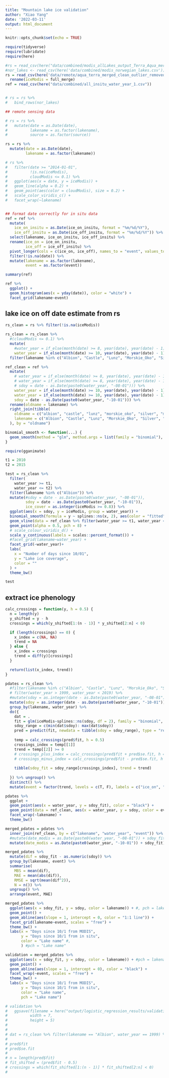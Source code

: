 ```yaml
---
title: "Mountain lake ice validation"
author: "Xiao Yang"
date: '2022-03-11'
output: html_document
---
```


```r
knitr::opts_chunk$set(echo = TRUE)

require(tidyverse)
require(lubridate)
require(here)

#rs = read_csv(here("data/combined/modis_allLakes_output_Terra_Aqua_merged_raw.csv")) #raw MODIS data without Norwegian lakes
#nor_lakes <- read_csv(here('data/combined/modis_norwegian_lakes.csv'))
rs = read_csv(here('data/remote/aqua_terra_merged_clean_outlier_removed.csv'))%>%
  rename(iceModis = full_merge)
ref = read_csv(here("data/combined/all_insitu_water_year_1.csv")) 


# rs = rs %>%
#   bind_rows(nor_lakes)

## remote sensing data

# rs = rs %>% 
#   mutate(date = as.Date(date),
#          lakename = as.factor(lakename),
#          source = as.factor(source))

rs = rs %>% 
  mutate(date = as.Date(date),
         lakename = as.factor(lakename))

# rs %>% 
#   filter(date >= "2014-01-01",
#          !is.na(iceModis),
#          cloudModis <= 0.1) %>% 
#   ggplot(aes(x = date, y = iceModis)) +
#   geom_line(alpha = 0.2) +
#   geom_point(aes(color = cloudModis), size = 0.2) +
#   scale_color_viridis_c() +
#   facet_wrap(~lakename)


## format date correctly for in situ data
ref = ref %>% 
  mutate(
    ice_on_insitu = as.Date(ice_on_insitu, format = "%m/%d/%Y"),
    ice_off_insitu = as.Date(ice_off_insitu, format = "%m/%d/%Y")) %>% 
  select(lakename, ice_on_insitu, ice_off_insitu) %>% 
  rename(ice_on = ice_on_insitu,
         ice_off = ice_off_insitu) %>% 
  pivot_longer(cols = c(ice_on, ice_off), names_to = "event", values_to = "date") %>% 
  filter(!is.na(date)) %>% 
  mutate(lakename = as.factor(lakename),
         event = as.factor(event))

summary(ref)

ref %>% 
  ggplot() +
  geom_histogram(aes(x = yday(date)), color = "white") +
  facet_grid(lakename~event)
```

## lake ice on off date estimate from rs

```r
rs_clean = rs %>% filter(!is.na(iceModis))

rs_clean = rs_clean %>% 
  #(cloudModis <= 0.1) %>% 
  mutate(
    #water_year = if_else(month(date) >= 8, year(date), year(date) - 1)) %>%
    water_year = if_else(month(date) >= 10, year(date), year(date) - 1)) %>%
  filter(lakename %in% c("Albion", "Castle", "Lunz", "Morskie_Oko", "Silver", "Muressan", "bergsjo", "bygdin", "elgsjoen", "fundin", "kaldfjorden", "leirvatnet", "marsjoen", "nedreHeimdalsvatn", "ovreHeimdalsvatnet", "rodungen", "tyin", "vinstern", "aursjo"))

ref_clean = ref %>% 
  mutate(
    # water_year = if_else(month(date) >= 8, year(date), year(date) - 1),
    # water_year = if_else(month(date) >= 8, year(date), year(date) - 1),
    # sdoy = date - as.Date(paste0(water_year, "-08-01"))) %>%
    water_year = if_else(month(date) >= 10, year(date), year(date) - 1),
    water_year = if_else(month(date) >= 10, year(date), year(date) - 1),
    sdoy = date - as.Date(paste0(water_year, "-10-01"))) %>%
  rename(oldname = lakename) %>% 
  right_join(tibble(
    oldname = c("albion", "castle", "lunz", "morskie_oko", "silver", "muressan", "bergsjo", "bygdin", "elgsjoen", "fundin", "kaldfjorden", "leirvatnet", "marsjoen", "nedreHeimdalsvatn", "ovreHeimdalsvatnet", "rodungen", "tyin", "vinstern", "aursjo"),
    lakename = c("Albion", "Castle", "Lunz", "Morskie_Oko", "Silver", "Muressan", "bergsjo", "bygdin", "elgsjoen", "fundin", "kaldfjorden", "leirvatnet", "marsjoen", "nedreHeimdalsvatn", "ovreHeimdalsvatnet", "rodungen", "tyin", "vinstern", "aursjo")
  ), by = "oldname")

binomial_smooth <- function(...) {
  geom_smooth(method = "glm", method.args = list(family = "binomial"), ...)
}

require(gganimate)

t1 = 2010
t2 = 2015 

test = rs_clean %>% 
  filter(
    water_year >= t1,
    water_year <= t2) %>% 
  filter(lakename %in% c("Albion")) %>% 
  mutate(#sdoy = date - as.Date(paste0(water_year, "-08-01")),
         sdoy = date - as.Date(paste0(water_year, "-10-01")),
         ice_cover = as.integer(iceModis >= 0.8)) %>% 
  ggplot(aes(x = sdoy, y = iceModis, group = water_year)) +
  binomial_smooth(formula = y ~ splines::ns(x, 2), aes(color = "fitted"), se = T, alpha = 0.3) +
  geom_vline(data = ref_clean %>% filter(water_year >= t1, water_year <= t2, lakename == "Albion"), aes(xintercept = sdoy, color =     event), lwd = 1) +
  geom_point(alpha = 0.5, pch = 8) +
  # scale_colour_viridis_d() +
  scale_y_continuous(labels = scales::percent_format()) +
  #facet_grid(lakename~water_year) +
  facet_grid(~water_year)+
  labs(
    x = "Number of days since 10/01",
    y = "Lake ice coverage",
    color = ""
  ) + 
  theme_bw()

test
```

## extract ice phenology

```r
calc_crossings = function(y, h = 0.5) {
  n = length(y)
  y_shifted = y - h
  crossings = which(y_shifted[1:(n - 1)] * y_shifted[2:n] < 0)

  if (length(crossings) == 0) {
    x_index = c(NA, NA)
    trend = NA
  } else {
    x_index = crossings
    trend = diff(y)[crossings]
  }

  return(list(x_index, trend))
}

pdates = rs_clean %>% 
  #filter(lakename %in% c("Albion", "Castle", "Lunz", "Morskie_Oko", "Silver")) %>% 
  # filter(water_year > 1999, water_year < 2019) %>% 
  #mutate(sdoy = as.integer(date - as.Date(paste0(water_year, "-08-01")))) %>%
  mutate(sdoy = as.integer(date - as.Date(paste0(water_year, "-10-01")))) %>%
  group_by(lakename, water_year) %>% 
  do({
    dat = .
    fit = glm(iceModis~splines::ns(sdoy, df = 2), family = "binomial", data = dat)
    sdoy_range = c(min(dat$sdoy): max(dat$sdoy))
    pred = predict(fit, newdata = tibble(sdoy = sdoy_range), type = "response", se.fit = T)
    
    temp = calc_crossings(pred$fit, h = 0.5)
    crossings_index = temp[[1]]
    trend = temp[[2]] >= 0
    # crossings_plus_index = calc_crossings(pred$fit + pred$se.fit, h = 0.5)
    # crossings_minus_index = calc_crossings(pred$fit - pred$se.fit, h = 0.5)
    
    tibble(sdoy_fit = sdoy_range[crossings_index], trend = trend)
    
  }) %>% ungroup() %>% 
  distinct() %>% 
  mutate(event = factor(trend, levels = c(T, F), labels = c("ice_on", "ice_off")))

pdates %>% 
  ggplot +
  geom_point(aes(x = water_year, y = sdoy_fit), color = "black") +
  geom_point(data = ref_clean, aes(x = water_year, y = sdoy, color = event)) +
  facet_wrap(~lakename) +
  theme_bw()

merged_pdates = pdates %>% 
  inner_join(ref_clean, by = c("lakename", "water_year", "event")) %>% 
  #mutate(date_modis = as.Date(paste0(water_year, "-08-01")) + sdoy_fit)
  mutate(date_modis = as.Date(paste0(water_year, "-10-01")) + sdoy_fit)

merged_pdates %>% 
  mutate(dif = sdoy_fit - as.numeric(sdoy)) %>% 
  group_by(lakename, event) %>% 
  summarise(
    MBS = mean(dif),
    MAE = mean(abs(dif)),
    RMSE = sqrt(mean(dif^2)),
    N = n()) %>% 
  ungroup() %>% 
  arrange(event, MAE)

merged_pdates %>% 
  ggplot(aes(x = sdoy_fit, y = sdoy, color = lakename)) + #, pch = lakename
  geom_point() +
  geom_abline(aes(slope = 1, intercept = 0, color = "1:1 line")) +
  facet_grid(lakename~event, scales = "free") +
  theme_bw() +
  labs(x = "Days since 10/1 from MODIS",
       y = "Days since 10/1 from in situ",
       color = "Lake name" #,
       ) #pch = "Lake name"

validation = merged_pdates %>% 
  ggplot(aes(x = sdoy_fit, y = sdoy, color = lakename)) + #pch = lakename, 
  geom_point() +
  geom_abline(aes(slope = 1, intercept = 0), color = "black") +
  facet_wrap(~event, scales = "free") +
  theme_bw() +
  labs(x = "Days since 10/1 from MODIS",
       y = "Days since 10/1 from in situ",
       color = "Lake name",
       pch = "Lake name")

# validation %>% 
#   ggsave(filename = here("output/logistic_regression_results/validation_h0.1.png"),
#          width = 7,
#          height = 5)
# 
# 
# dat = rs_clean %>% filter(lakename == "Albion", water_year == 1999) %>% mutate(sdoy = as.integer(date - as.Date(paste0(water_year, "-08-01"))))
# 
# pred$fit
# pred$se.fit
# 
# n = length(pred$fit)
# fit_shifted = (pred$fit - 0.5)
# crossings = which(fit_shifted[1:(n - 1)] * fit_shifted[2:n] < 0)
# 

```

